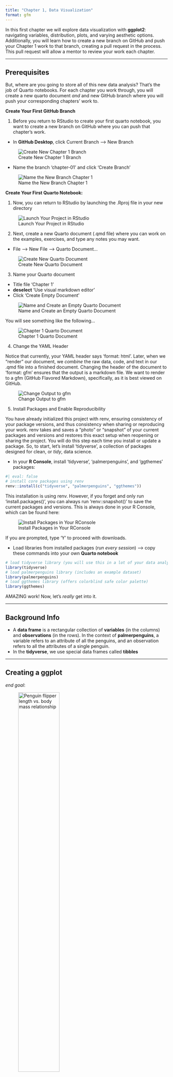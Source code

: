 ```yaml
---
title: "Chapter 1, Data Visualization"
format: gfm
---
```


In this first chapter we will explore data visualization with **ggplot2**: navigating variables, distribution, plots, and varying aesthetic options.
Additionally, you will learn how to create a new branch on GitHub and push your Chapter 1 work to that branch, creating a pull request in the process.
This pull request will allow a mentor to review your work each chapter.

------------------------------------------------------------------------

## Prerequisites

But, where are you going to store all of this new data analysis?
That's the job of Quarto notebooks.
For each chapter you work through, you will create a new quarto document *and* and new GitHub branch where you will push your corresponding chapters' work to.

**Create Your First GitHub Branch**

1. Before you return to RStudio to create your first quarto notebook, you want to create a new branch on GitHub where you can push that chapter's work.

- In **GitHub Desktop**, click Current Branch --\> New Branch

![Create New Chapter 1 Branch](Images/create_new_ch_1_branch.png){.border
fig-alt="GitHub Desktop screen where 'Current Branch' is selected and 'New Branch' button is visible"}

- Name the branch 'chapter-01' and click 'Create Branch'

![Name the New Branch Chapter 1](Images/name_new_branch_ch_1.png){.border
fig-alt="GitHub Desktop screen upon creation of new branch, a name 'chapter-01' is given and 'Create Branch' button is visible in blue"}

**Create Your First Quarto Notebook:**

1. Now, you can return to RStudio by launching the .Rproj file in your new directory

![Launch Your Project in RStudio](Images/launch_new_project.png)

2. Next, create a new Quarto document (.qmd file) where you can work on the examples, exercises, and type any notes you may want.

- File --\> New File --\> Quarto Document...

![Create New Quarto Document](Images/create_new_quarto_file.png){.border
fig-alt="RStudio screen showing button navigation to create a new quarto document"}

3. Name your Quarto document

- Title file 'Chapter 1'
- **deselect** 'Use visual markdown editor'
- Click 'Create Empty Document'

![Name and Create an Empty Quarto Document](Images/name_new_quarto_file.png){.border
fig-alt="RStudio screen upon creating new quarto document: title box changed to 'Chapter 1', 'Use visual markdown editor' is deselected, and 'Create Empty Document' button is present and circled in red."}

You will see something like the following...

![Chapter 1 Quarto Document](Images/ch_1_quarto_file.png){.border
fig-alt="RStudio screen with newly created 'Chapter 1' quarto document. The file is blank besides the YAML header with 'title: Chapter 1' and 'format: html'."}

4. Change the YAML Header

Notice that currently, your YAML header says 'format: html'. 
Later, when we "render" our document, we *combine* the raw data, code, and text in our .qmd file into a finished document.
Changing the header of the document to 'format: gfm' ensures that the output is a markdown file.
We want to render to a gfm (GitHub Flavored Markdown), specifically, as it is best viewed on GitHub.

![Change Output to gfm](Images/change_yaml_header.png){.border
fig-alt="Cropped screenshot of top left corner of RStudio screen. The YAML header has the correct 'Chapter 1' title but the output format has been changed to 'format: gfm'."}

5. Install Packages and Enable Reproducibility

You have already initialized this project with renv, ensuring consistency of your package versions, and thus consistency when sharing or reproducing your work.
renv takes and saves a "photo" or "snapshot" of your current packages and versions and restores this exact setup when reopening or sharing the project.
You will do this step each time you install or update a package.
So, to start, let's install 'tidyverse', a collection of packages designed for clean, or *tidy*, data science.

- In your **R Console**, install 'tidyverse', 'palmerpenguins', and 'ggthemes' packages:

```r
#| eval: false
# install core packages using renv
renv::install(c("tidyverse", "palmerpenguins", "ggthemes"))
```

This installation is using renv.
However, if you forget and only run 'install.packages()', you can always run 'renv::snapshot()' to save the current packages and versions.
This is always done in your R Console, which can be found here:

![Install Packages in Your RConsole](Images/install_packages_in_console.png){.border
fig-alt="RStudio screen navigated to the bottom by 'Console', which is circled in red. 'renv::install(c('tidyverse', 'palmerpenguins', 'ggthemes'))' is being run in the console, resulting in numerous downloads."}

If you are prompted, type 'Y' to proceed with downloads.

- Load libraries from installed packages (*run every session*) --\> copy these commands into your own **Quarto notebook**

```r
# load tidyverse library (you will use this in a lot of your data analysis!)
library(tidyverse)
# load palmerpenguins library (includes an example dataset)
library(palmerpenguins)
# load ggthemes library (offers colorblind safe color palette)
library(ggthemes)
```

AMAZING work! Now, let's *really* get into it.

------------------------------------------------------------------------

## Background Info

-   A **data frame** is a rectangular collection of **variables** (in the columns) and **observations** (in the rows).
In the context of **palmerpenguins**, a variable refers to an attribute of all the penguins, and an observation refers to all the attributes of a single penguin.
-   In the **tidyverse**, we use special data frames called **tibbles**

------------------------------------------------------------------------

## Creating a ggplot

*end goal*:

![Penguin flipper length vs. body mass relationship](Images/penguin_flipper_to_mass_ggplot2.png){#fig-penguins .border width="55%" fig-alt="Scatterplot showing positive correlation between penguin flipper length and body mass across three species" fig-align="center"}

*to begin*: Create a plot with the function ggplot(), which you will add **layers** to using different **arguments**.
The first argument of ggplot() is the dataset to be used in the graph: ggplot(data = penguins) creates an empty graph that is primed to display the penguins dataset.

```r
#| eval: false
ggplot(data = penguins)
```

Now we can tell ggplot() how we want to visualize our penguins data.
Our next argument is mapping, where we define how the variables in our dataset are mapped to visual properties (ie **aesthetics**) of the plot.
The mapping argument is always defined in the aes() function, and the x and y arguments of aes() specify which variables to map to the x and y axes.
Let's map flipper length to the x axis and body mass to the y axis.
(*as you type in variable names, you might notice them populate... select the correct name and press tab to autofill*)

```r
#| eval: false
ggplot(
  data = penguins,
  mapping = aes(x = flipper_length_mm, y = body_mass_g)
)
```

But how will our data be displayed in this now structured graph?
First, we need to define a **geom**: a geometrical object that a plot uses to represent data.
For example, bar charts use bar geoms with geom_bar(), line charts can be displayed with line geoms using geom_line(), and boxplots with geom_boxplot().
Let's create a scatterplot using a point geom with geom_point():

```r
#| eval: false
ggplot(
  data = penguins,
  mapping = aes(x = flipper_length_mm, y = body_mass_g)
) +
  geom_point()
```

You may have noticed the warning message "Warning: Removed 2 rows containing missing values or values outside the scale range (\`geom_point())".
We see this message because there are two penguins in our dataset with missing **values**.
This is important and may lead to common issues we will explore later; but for now we will suppress this warning so it isn't printed alongside every plot we make.

We can start to gather conclusions from our positively correlated scatterplot we have now created, but we should still be skeptical about the apparent relationship between two variables.
Are there any other variables that explain the relationship?
For example, does the relationship between flipper length and body mass differ by species?
Next, let's incorporate species into our plot.

```r
#| eval: false
ggplot(
  data = penguins,
  mapping = aes(x = flipper_length_mm, y = body_mass_g, color = species)
) +
  geom_point()
```

When a categorical variable is mapped to an aesthetic, ggplot2 will automatically assign a unique value of the aesthetic (here a unique color) to each unique level of the variable (each of the three species), a process known as **scaling**.
ggplot2 will also add a legend that explains which values correspond to which levels.

Let's add a new layer: a smooth curve to easily visualize the relationship between the two variables atop the already created scatterplot.
Since this is a new geometric object representing our data, we will add a new geom as a layer on top of our point geom: geom_smooth().
We will specify that we want to draw the line of best fit based on a linear model with method = "lm".

```r
#| eval: false
ggplot(
  data = penguins,
  mapping = aes(x = flipper_length_mm, y = body_mass_g, color = species)
) +
  geom_point() +
  geom_smooth(method = "lm")
```

WAIT! This doesn't look like our *end result* plot... think about why this may have happened.

Now let's try to match our expected ggplot which has one line of best fit.
Since we want points to be colored based on species but don’t want the lines to be separated out for them, we should specify color = species for geom_point() only.

```r
#| eval: false
ggplot(
  data = penguins,
  mapping = aes(x = flipper_length_mm, y = body_mass_g)
) +
  geom_point(mapping = aes(color = species)) +
  geom_smooth(method = "lm")
```

Since people have different color perception, let's also use different shapes to represent each species of penguin.

```r
#| eval: false
ggplot(
  data = penguins,
  mapping = aes(x = flipper_length_mm, y = body_mass_g)
) +
  geom_point(mapping = aes(color = species, shape = species)) +
  geom_smooth(method = "lm")
```

For our final touches, let's improve our labeling using the labs() function in a new layer.
Arguments within labs() include "title", "subtitle", axes "x" and "y", and legend specifications such as "color" or "shape".
Finally, we can improve our color palette to be colorblind safe with the scale_color_colorblind() function from the ggthemes package.

```r
#| eval: false
ggplot(
  data = penguins,
  mapping = aes(x = flipper_length_mm, y = body_mass_g)
) +
  geom_point(aes(color = species, shape = species)) +
  geom_smooth(method = "lm") +
  labs(
    title = "Body mass and flipper length",
    subtitle = "Dimensions for Adelie, Chinstrap, and Gentoo Penguins",
    x = "Flipper length (mm)", y = "Body mass (g)",
    color = "Species", shape = "Species"
  ) +
  scale_color_colorblind()
```

Now we have a beautifully labeled scatterplot of penguins' data that matches our *end goal*!

------------------------------------------------------------------------

## Exercises pt 1 of 3

1.  How many rows are in penguins? How many columns?

2.  What does the bill_depth_mm variable in the penguins data frame describe?
Read the help for ?penguins to find out.

3.  Make a scatterplot of bill_depth_mm vs. bill_length_mm.
That is, make a scatterplot with bill_depth_mm on the y-axis and bill_length_mm on the x-axis.
Describe the relationship between these two variables.

4.  What happens if you make a scatterplot of species vs. bill_depth_mm?
What might be a better choice of geom?

5.  Why does the following give an error and how would you fix it?

```r
#| eval: false
ggplot(data = penguins) + 
  geom_point()
```

6.  What does the na.rm argument do in geom_point()?
What is the default value of the argument?
Create a scatterplot where you successfully use this argument set to TRUE.

7.  Add the following caption to the plot you made in the previous exercise: “Data come from the palmerpenguins package.”
Hint: Take a look at the documentation for labs().

8.  Recreate the following visualization.
What aesthetic should bill_depth_mm be mapped to?
And should it be mapped at the global level or at the geom level?

![Chapter 1 Exercise pt 1 Question #8 Plot](Images/Ch1_Exercise_pt1_Q8.png){#fig-penguins .border width="65%" fig-alt="Scatterplot showing positive correlation between penguin flipper length and body mass across species with varying bill depths" fig-align="center"}

9.  Run this code in your head and predict what the output will look like.
Then, run the code in R and check your predictions.

```r
#| eval: false
ggplot(
  data = penguins,
  mapping = aes(x = flipper_length_mm, y = body_mass_g, color = island)
) +
  geom_point() +
  geom_smooth(se = FALSE)
```

10. Will these two graphs look different?
Why/why not?

```r
#| eval: false
ggplot(
  data = penguins,
  mapping = aes(x = flipper_length_mm, y = body_mass_g)
) +
  geom_point() +
  geom_smooth()

ggplot() +
  geom_point(
    data = penguins,
    mapping = aes(x = flipper_length_mm, y = body_mass_g)
  ) +
  geom_smooth(
    data = penguins,
    mapping = aes(x = flipper_length_mm, y = body_mass_g)
  )
```

------------------------------------------------------------------------

## ggplot2 calls

Now that you're getting the hang of it, let's start to transition to a more concise expression of ggplot2 code.
Typically, the first one or two arguments to a function are so important that you should know them by heart.
The first two arguments to ggplot() are "data" and "mapping", which will not be supplied in the remainder of the code.

Now, instead of...

```r
#| eval: false
ggplot(
  data = penguins,
  mapping = aes(x = flipper_length_mm, y = body_mass_g)
) +
  geom_point()
```

... we can now more concisely write...

```r
#| eval: false
ggplot(penguins, aes(x = flipper_length_mm, y = body_mass_g)) + 
  geom_point()
```

Which still shows the same result... with less typing!
(hint: \*in the future, you'll also learn about the pipe, another concise method).

------------------------------------------------------------------------

## Visualizing Distributions

How you visualize the distribution of a variable depends on the type of variable: **categorical** or **numerical**.

A variable is **categorical** if it can only take one of a small set of values.
To examine the distribution of a categorical variable, you can use a bar chart.
The height of the bars displays how many observations occurred with each x value.

```r
#| eval: false
ggplot(penguins, aes(x = species)) +
  geom_bar()
```

In bar plots of categorical variables with non-ordered levels, like the penguin species above, it’s often preferable to reorder the bars based on their frequencies.
Doing so requires transforming the variable to a factor and then reordering the levels of that factor.

```r
#| eval: false
ggplot(penguins, aes(x = fct_infreq(species))) +
  geom_bar()
```

A variable is **numerical** (or quantitative) if it can take on a wide range of numerical values, and it is sensible to add, subtract, or take averages with those values.
Numerical variables can be continuous or discrete.

One commonly used visualization for distributions of continuous variables is a histogram.

```r
#| eval: false
ggplot(penguins, aes(x = body_mass_g)) +
  geom_histogram(binwidth = 200)
```

You can set the width of the intervals in a histogram with the binwidth argument, which is measured in the units of the x variable.
*You should always explore a variety of binwidths when working with histograms, as different binwidths can reveal different patterns.*

```r
#| eval: false
ggplot(penguins, aes(x = body_mass_g)) +
  geom_histogram(binwidth = 20)
ggplot(penguins, aes(x = body_mass_g)) +
  geom_histogram(binwidth = 2000)
```

An alternative visualization for distributions of numerical variables is a **density plot**.

A **density plot** is a smoothed-out version of a histogram and a practical alternative, particularly for continuous data.
It shows fewer details than a histogram but can make it easier to quickly glean the shape of the distribution, particularly with respect to modes and skewness.

```r
#| eval: false
ggplot(penguins, aes(x = body_mass_g)) +
  geom_density()
```

------------------------------------------------------------------------

## Exercises pt 2 of 3

1.  Make a bar plot of species of penguins, where you assign species to the y aesthetic.
How is this plot different?

2.  How are the following two plots different?
Which aesthetic, color or fill, is more useful for changing the color of bars?

```r
#| eval: false
ggplot(penguins, aes(x = species)) +
  geom_bar(color = "red")

ggplot(penguins, aes(x = species)) +
  geom_bar(fill = "red")
```

3.  What does the bins argument in geom_histogram() do?

4.  Make a histogram of the carat variable in the diamonds dataset that is available when you load the tidyverse package.
Experiment with different binwidths.
What binwidth reveals the most interesting patterns?

------------------------------------------------------------------------

## Visualizing Relationships

Now we will learn about commonly used plots for visualizing relationships between two or more variables and the geoms used for creating them.

To visualize the relationship between a numerical and a categorical variable we can use side-by-side **box plots**.
A **boxplot** is a type of visual shorthand for measures of position (percentiles) that describe a distribution.
It is also useful for identifying potential outliers.

Let’s take a look at the distribution of body mass by species using geom_boxplot():

```r
#| eval: false
ggplot(penguins, aes(x = species, y = body_mass_g)) +
  geom_boxplot()
```

Alternatively, we can make density plots with geom_density().

```r
#| eval: false
ggplot(penguins, aes(x = body_mass_g, color = species)) +
  geom_density(linewidth = 0.75)
```

We also customized the width of the lines using the linewidth argument.
Additionally, we can map species to both color and fill aesthetics and use the alpha aesthetic to add transparency to the filled density curves.
This aesthetic takes values between 0 (completely transparent) and 1 (completely opaque).

```r
#| eval: false
ggplot(penguins, aes(x = body_mass_g, color = species, fill = species)) +
  geom_density(alpha = 0.5)
```

------------------------------------------------------------------------

## Two Categorical Variables

We can use stacked bar plots to visualize the relationship between two categorical variables.
For example, the following two stacked bar plots both display the relationship between island and species, or specifically, visualizing the distribution of species within each island.

We can plot the frequencies of each species of penguins on each island.
The plot shows that there are equal numbers of Adelies on each island but we don’t have a good sense of the percentage balance within each island.

```r
#| eval: false
ggplot(penguins, aes(x = island, fill = species)) +
  geom_bar()
```

We can plot relative frequency by setting position = "fill" in the geom, which is more useful for comparing species distributions across islands since it’s not affected by the unequal numbers of penguins across the islands.

```r
#| eval: false
ggplot(penguins, aes(x = island, fill = species)) +
  geom_bar(position = "fill")
```

In creating these bar charts, we map the variable that will be separated into bars to the x aesthetic, and the variable that will change the colors inside the bars to the fill aesthetic.

------------------------------------------------------------------------

## Two Numerical Variables

As shown previously with ggplot() + geom_point, a scatterplot is probably the most commonly used plot for visualizing the relationship between two numerical variables.

------------------------------------------------------------------------

## Three or More Variables

We can incorporate more variables into a plot by mapping them to additional aesthetics.
For example, in the following scatterplot the colors of points represent species and the shapes of points represent islands.

```r
#| eval: false
ggplot(penguins, aes(x = flipper_length_mm, y = body_mass_g)) +
  geom_point(aes(color = species, shape = island))
```

However, some may view this display as cluttered.
Another way, which is particularly useful for categorical variables, is to split your plot into **facets**, subplots that each display one subset of the data.

To **facet** your plot by a single variable, use facet_wrap().
The first argument of facet_wrap() is a formula, which you create with \~ followed by a variable name.
The variable that you pass to facet_wrap() should be categorical.

```r
#| eval: false
ggplot(penguins, aes(x = flipper_length_mm, y = body_mass_g)) +
  geom_point(aes(color = species, shape = species)) +
  facet_wrap(~island)
```

------------------------------------------------------------------------

## Exercises pt 3 of 3

1.  The mpg data frame that is bundled with the ggplot2 package contains 234 observations collected by the US Environmental Protection Agency on 38 car models.
Which variables in mpg are categorical?
Which variables are numerical?
(Hint: Type ?mpg to read the documentation for the dataset.)
How can you see this information when you run mpg?

2.  Make a scatterplot of hwy vs. displ using the mpg data frame.
Next, map a third, numerical variable to color, then size, then both color and size, then shape.
How do these aesthetics behave differently for categorical vs. numerical variables?

3.  In the scatterplot of hwy vs. displ, what happens if you map a third variable to linewidth?

4.  What happens if you map the same variable to multiple aesthetics?

5.  Make a scatterplot of bill_depth_mm vs. bill_length_mm and color the points by species.
What does adding coloring by species reveal about the relationship between these two variables?
What about faceting by species?

6.  Why does the following yield two separate legends?
How would you fix it to combine the two legends?

```r
#| eval: false
ggplot(
  data = penguins,
  mapping = aes(
    x = bill_length_mm, y = bill_depth_mm, 
    color = species, shape = species
  )
) +
  geom_point() +
  labs(color = "Species")
```

7.  Create the two following stacked bar plots.
Which question can you answer with the first one?
Which question can you answer with the second one?

```r
#| eval: false
ggplot(penguins, aes(x = island, fill = species)) +
  geom_bar(position = "fill")
ggplot(penguins, aes(x = species, fill = island)) +
  geom_bar(position = "fill")
```

------------------------------------------------------------------------

## Saving Your Plots

Once you’ve made a plot, you might want to get it out of R by saving it as an image that you can use elsewhere.
That’s the job of ggsave(), which will save the plot most recently created.
The format looks like this:

```r
#| eval: false
ggplot(penguins, aes(x = flipper_length_mm, y = body_mass_g)) + geom_point() ggsave(filename = "penguin-plot.png")
```

This will save your plot to your working directory, a concept you’ll learn more about in Chapter 6.
If you don’t specify the width and height they will be taken from the dimensions of the current plotting device.
For reproducible code, you’ll want to specify them.
 
------------------------------------------------------------------------

## Common Problems

As you start to run R code, you’re likely to run into problems.
Don’t worry — it happens to everyone.

Start by carefully comparing the code that you’re running to the code in the instructions.
R is extremely picky, and a misplaced character can make all the difference.
Make sure that every ( is matched with a ) and every " is paired with another ".

If you’re still stuck, try the **help**.
You can get help about any R function by running ?function_name in the console, or highlighting the function name and pressing F1 in RStudio.
Don’t worry if the help doesn’t seem that helpful - instead skip down to the examples and look for code that matches what you’re trying to do.

If that doesn’t help, carefully read the **error message**.
Sometimes the answer will be buried there!
But when you’re new to R, even if the answer is in the error message, you might not yet know how to understand it.
Another great tool is **Google**: try googling the error message, as it’s likely someone else has had the same problem, and has gotten help online.

------------------------------------------------------------------------

**You have completed your first chapter!**
Now, remember that Chapter 1 branch you created?
You are going to push all of your new Chapter 1 changes to that branch on GitHub, so your work will be viewable on the UCSC-Treehouse organization.
Lastly, you will request your mentor as a 'reviewer', so they can check over your work *before* you officially push it to the main branch.

Navigate back to **GitHub Desktop**...
You should see your new changes highlighted in red and green.

1. Push new Chapter 1 changes to Chapter-01 branch

![Push New Changes to New Chapter-01 Branch](Images/push_ch_1_to_ch_1_branch.png){.border
fig-alt="Cropped image of bottom left corder of GitHub Desktop screen where description 'Create and complete chapter 1' is given and blue 'Commit 1 file to chapter-01' button is visible at the bottom."}

2. Publish the new chapter-01 branch

![Publish the chapter-01 Branch](Images/publish_ch_1_branch.png){.border
fig-alt="GitHub Desktop screen where blue 'Publish branch' button is present and circled in red."}

3. Create a pull request

![Create a Pull Request](Images/create_pull_request.png){.border
fig-alt="GitHub Desktop screen after committing changes to new branch, prompted to click 'Create Pull Request' button in blue."}

You will be relocated to the GitHub browser.

1. Add your mentor as a reviewer (**note**: here I use 'hbeale' but make sure you are adding *your* mentor's GitHub id)

![Add Your Mentor as a Reviewer](Images/add_reviewer_to_pull_request.png){.border
fig-alt="GitHub browser screen upon creating a pull request. On the righthand side, a reviewer is added. The example shows 'hbeale' as reviewer, circled in red."}

Now your mentor can review your work while making some suggested changes, where needed.
After your mentor does this, when you return to GitHub Desktop and are under the 'chapter-01' branch, you will see your saved, unchanged work in **green** and your mentor's changes (or any new changes you have made too) in **red**.
The red signifies *any* new change that has not been committed and pushed to a branch.

------------------------------------------------------------------------

**NEXT UP:** [Chapter 2](https://github.com/UCSC-Treehouse/Essential-skills-for-Treehouse-computational-research/blob/main/Chapter-Instructions/Chapter_02_Instructions.md)